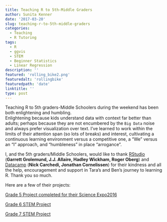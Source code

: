 ```yaml
---
title: Teaching R to 5th-Middle Graders
author: Sunita Kenner
date: '2017-03-20'
slug: teaching-r-to-5th-middle-graders
categories:
  - Teaching
  - R Tutoring
tags:
  - R
  - ggvis
  - STEM
  - Beginner Statistics
  - Linear Regression
description: ''
featured: 'rolling_bike2.png'
featuredalt: 'rollingbike'
featuredpath: 'date'
linktitle: ''
type: post
---
```


Teaching R to 5th graders-Middle Schoolers during the weekend has been both enlightening and humbling.  
Enlightening because kids understand data with context far better than adults; perhaps because they are not encumbered by the `Big Data` noise and always prefer visualization over text.  I've learned to work within the limits of their attention span (so lots of breaks) and interest, cultivating a continuous learning environment versus a competitive one, a "We" versus an "I" approach, and "humbleness" in place "arrogance".  

I, and the 5th graders/Middle Schoolers, would like to thank [RStudio](https://www.rstudio.com/) (**Garrett Grolemund, J.J. Allaire, Hadley Wickham, Roger Oberg**) and [Datacamp](https://www.datacamp.com/home) (**Nick Carchedi, Jonathan Cornelissen**) for their kindness and all the help, encouragement and support in Tara's and Ben's journey to learning R. Thank you so much.

Here are a few of their projects:

[Grade 5 Project completed for their Science Expo2016](https://benaracreations2015.shinyapps.io/gr5project/)

[Grade 6 STEM Project](https://tarak.rbind.io/post/2017/03/26/does-tire-air-pressure-affect-the-rolling-resistance-of-a-mountain-bike/)

[Grade 7 STEM Project](https://tarak.rbind.io/post/2018/02/22/grade-7-isb-stem-expo-final-assignment/)

